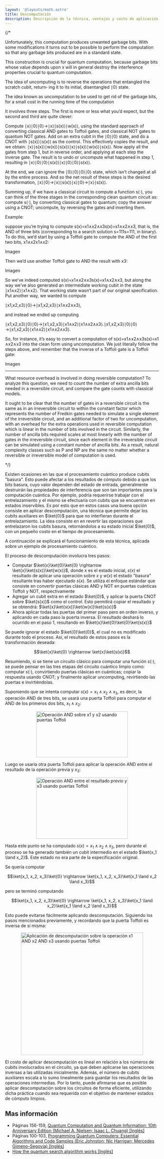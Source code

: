 ```yaml
---
layout: '@layouts/math.astro'
title: Descomputación
description: Descripción de la técnica, ventajas y costo de aplicación. 
---
```



{/*

Unfortunately, this computation
produces unwanted garbage bits. With some modifications it turns out to be possible
to perform the computation so that any garbage bits produced are in a standard state.

This construction is crucial for quantum computation, because garbage bits whose value
depends upon x will in general destroy the interference properties crucial to quantum
computation. 

The idea of uncomputing is to reverse the operations that entangled the scratch cubit, return‐
ing it to its initial, disentangled ∣0⟩ state.

The idea known as uncomputation to be used to get rid of the garbage bits, for a
small cost in the running time of the computation

It involves three steps. The first is more or less what you’d expect, but the second and third are quite clever:

Compute ∣x⟩∣0⟩∣0⟩→∣x⟩∣s(x)⟩∣w(x)⟩, using the standard approach of converting classical AND gates to Toffoli gates, and classical NOT gates to quantum NOT gates.
Add on an extra cubit in the ∣0⟩∣0⟩ state, and do a CNOT with ∣s(x)⟩∣s(x)⟩ as the control. This effectively copies the result, and we obtain: ∣x⟩∣s(x)⟩∣w(x)⟩∣s(x)⟩∣x⟩∣s(x)⟩∣w(x)⟩∣s(x)⟩.
Now apply all the gates from step 1, but in reverse order, and applying at each step the inverse gate. The result is to undo or uncompute what happened in step 1, resulting in ∣x⟩∣0⟩∣0⟩∣s(x)⟩∣x⟩∣0⟩∣0⟩∣s(x)⟩.

At the end, we can ignore the ∣0⟩∣0⟩∣0⟩∣0⟩ state, which isn’t changed at all by the entire process. And so the net result of these steps is the desired transformation, ∣x⟩∣0⟩→∣x⟩∣s(x)⟩∣x⟩∣0⟩→∣x⟩∣s(x)⟩.

Summing up, if we have a classical circuit to compute a function s(⋅), you can think of the three stages in the corresponding clean quantum circuit as: compute s(⋅), by converting classical gates to quantum; copy the answer using a CNOT; uncompute, by reversing the gates and inverting them.

Example: 

suppose you’re trying to compute s(x)=x1∧x2∧x3s(x)=x1∧x2∧x3, that is, the AND of three bits (corresponding to a search solution s=111s=111, in binary). 
To do this, we’d start by using a Toffoli gate to compute the AND of the first two bits, x1∧x2x1∧x2:

Imagen 

Then we’d use another Toffoli gate to AND the result with x3:

Imagen

So we’ve indeed computed s(x)=x1∧x2∧x3s(x)=x1∧x2∧x3, but along the way we’ve also generated an intermediate working cubit in the state ∣x1∧x2⟩∣x1∧x2⟩. That working state wasn’t part of our original specification. 
Put another way, we wanted to compute

∣x1,x2,x3⟩∣0⟩→∣x1,x2,x3⟩∣x1∧x2∧x3⟩,

and instead we ended up computing

∣x1,x2,x3⟩∣0⟩∣0⟩→∣x1,x2,x3⟩∣x1∧x2⟩∣x1∧x2∧x3⟩.∣x1,x2,x3⟩∣0⟩∣0⟩→∣x1,x2,x3⟩∣x1∧x2⟩∣x1∧x2∧x3⟩.

So, for instance, it’s easy to convert a computation of s(x)=x1∧x2∧x3s(x)=x1​∧x2​∧x3​ into the clean form using uncomputation. We just literally follow the steps above, and remember that the inverse of a Toffoli gate is a Toffoli gate:

Imagen


----

What resource overhead is involved in doing reversible computation? To analyze this
question, we need to count the number of extra ancilla bits needed in a reversible circuit,
and compare the gate counts with classical models. 

It ought to be clear that the number of
gates in a reversible circuit is the same as in an irreversible circuit to within the constant
factor which represents the number of Fredkin gates needed to simulate a single element
of the irreversible circuit, and an additional factor of two for uncomputation, with an
overhead for the extra operations used in reversible computation which is linear in
the number of bits involved in the circuit. Similarly, the number of ancilla bits required
scales at most linearly with the number of gates in the irreversible circuit, since each
element in the irreversible circuit can be simulated using a constant number of ancilla
bits. As a result, natural complexity classes such as P and NP are the same no matter
whether a reversible or irreversible model of computation is used. 


*/}

Existen ocasiones en las que el procesamiento cuántico produce cubits "basura". Esto puede afectar a los resultados de cómputo debido a que 
los bits basura, cuyo valor dependen del estado de entrada, generalmente destruirán las propiedades de interferencia que son tan importantes 
para la computación cuántica. Por ejemplo, podría requerirse trabajar con el entrelazamiento y el mismo se efectuaría con cubits que se encuentran en estados inservibles.
Es por esto que en estos casos una buena opción consiste en aplicar descomputación, una técnica que permite dejar los cubits auxiliares 
en $\ket{0}$ para que no interfieran durante el entrelazamiento. La idea consiste en en revertir las operaciones que entrelazaron los cubits basura, retornándolos 
a su estado inicial $\ket{0}$, con un pequeño costo en el tiempo de procesamiento.

A continuación se explicará el funcionamiento de esta técnica, aplicada sobre un ejemplo de procesamiento cuántico.

El proceso de descomputación involucra tres pasos:

- Computar $\ket{x}\ket{0}\ket{0} \rightarrow \ket{x}\ket{s(x)}\ket{w(x)}$, donde $x$ es el estado inicial, $s(x)$ el resultado de aplicar una operación sobre $x$ y 
$w(x)$ el estado "basura" resultante tras haber ejecutado $s(x)$. Se utiliza el enfoque estándar que consiste en convertir puertas clásicas AND y NOT en puertas cuánticas 
Toffoli y NOT, respectivamente
- Agregar un cubit extra en el estado $\ket{0}$, y aplicar la puerta CNOT sobre $\ket{s(x)}$ como el control. Esto permitirá copiar el resultado y se obtendrá:
$\ket{x}\ket{s(x)}\ket{w(x)}\ket{s(x)}$
- Ahora aplicar todas las puertas del primer paso pero en orden inverso, y aplicando en cada paso la puerta inversa. El resultado deshará lo ocurrido en el paso 1, 
resultando en $\ket{x}\ket{0}\ket{0}\ket{s(x)}$

Se puede ignorar el estado $\ket{0}\ket{0}$, el cual no es modificado durante todo el proceso. Así, el resultado de estos pasos es la transformación deseada: 

```math
\ket{x}\ket{0} \rightarrow \ket{x}\ket{s(x)}
```

Resumiendo, si se tiene un circuito clásico para computar una función $s(\cdot)$, se puede pensar en las tres etapas del circuito cuántico limpio como: computar $s(\cdot)$, 
convirtiendo puertas clásicas en cuánticas; copiar la respuesta usando CNOT; y finalmente aplicar uncomputing, revirtiendo las puertas e invirtiéndolas.

Suponiendo que se intenta computar $s(x) = x_1 \land x_2 \land x_3$, es decir, la operación AND de tres bits, se usará una puerta Toffoli para computar el AND de los 
primeros dos bits, $x_1 \land x_2$:

<div style='display:flex; justify-content:center; align-items:center; flex-direction:column'>
  <Image
    src={`${import.meta.env.BASE_URL}/uncomputation/01.png`}
    alt='Operación AND sobre x1 y x2 usando puertas Toffoli'
    width='300'
    height='150'
  />
</div>

Luego se usaría otra puerta Toffoli para aplicar la operación AND entre el resultado de la operación previa y $x_3$:

<div style='display:flex; justify-content:center; align-items:center; flex-direction:column'>
  <Image
    src={`${import.meta.env.BASE_URL}/uncomputation/02.png`}
    alt='Operación AND entre el resultado previo y x3 usando puertas Toffoli'
    width='300'
    height='200'
  />
</div>

Hasta este punto se ha computado $s(x) = x_1 \land x_2 \land x_3$, pero durante el proceso se ha generado también un cubit intermedio en el estado $\ket{x_1 \land x_2}$. Este estado 
no era parte de la especificación original. 

Se quería computar 

```math
\ket{x_1, x_2, x_3}\ket{0} \rightarrow \ket{x_1, x_2, x_3}\ket{x_1 \land x_2 \land x_3}
```

pero se terminó computando 

```math
\ket{x_1, x_2, x_3}\ket{0} \rightarrow \ket{x_1, x_2, x_3}\ket{x_1 \land x_2}\ket{x_1 \land x_2 \land x_3}
```

Esto puede evitarse fácilmente aplicando descomputación. Siguiendo los pasos mencionados previamente, y recordando que la puerta Toffoli es inversa de sí misma:

<div style='display:flex; justify-content:center; align-items:center; flex-direction:column'>
  <Image
    src={`${import.meta.env.BASE_URL}/uncomputation/03.png`}
    alt='Aplicación de descomputación sobre la operación x1 AND x2 AND x3 usando puertas Toffoli'
    width='400'
    height='400'
  />
</div>

El costo de aplicar descomputación es lineal en relación a los números de cubits involucrados en el circuito, ya que deben aplicarse las operaciones inversas a las utilizadas 
inicialmente. Además, el número de cubits auxiliares escala a lo sumo linealmente para guardar los resultados de las operaciones intermedias. Por lo tanto, puede afirmarse que 
es posible aplicar descomputación sobre los circuitos de forma eficiente, utilizando dicha práctica cuando sea requerida con el objetivo de mantener estados de cómputo limpios.

## Mas información

- Páginas 156-159, <a href='https://isbnsearch.org/isbn/9781107002173' target='_blank'>Quantum Computation and Quantum Information: 10th Anniversary Edition (Michael A. Nielsen; Isaac L. Chuang) [Inglés]</a>
- Páginas 100-103, <a href='https://isbnsearch.org/isbn/9781492039686' target='_blank'>Programming Quantum Computers: Essential Algorithms and Code Samples (Eric Johnston; Nic Harrigan; Mercedes Gimeno-Segovia) [Inglés]</a>
- <a href="https://quantum.country/search">How the quantum search algorithm works [Inglés]</a>
